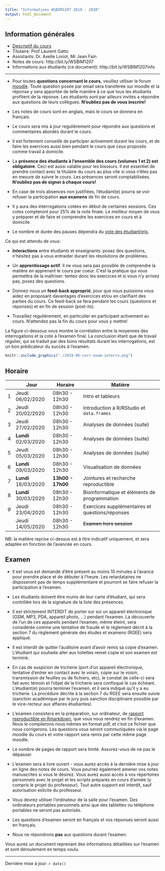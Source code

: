 ```yaml
---
title: "Informations WSBIM1207 2019 - 2020"
output: html_document
---
```


## Information générales

- [Descriptif du cours](https://uclouvain.be/cours-2019-wsbim1207.html)
- Titulaire: Prof Laurent Gatto
- Assistants: Dr. Axelle Loriot, Mr Jean Fain
- Notes de cours: http://bit.ly/WSBIM1207
- Informations aux étudiants (ce document): http://bit.ly/WSBIM1207info

----

- Pour toutes **questions concernant le cours**, veuillez utiliser le
  forum
  [moodle](https://moodleucl.uclouvain.be/course/view.php?id=12167). Toute
  question posée par email sera transférée sur moodle et la réponse y
  sera apportée de telle manière à ce que tous les étudiants profitent
  de la réponse. Les étudiants sont par ailleurs invités a répondre
  aux questions de leurs collègues. **N'oubliez pas de vous
  inscrire!**

- Les notes de cours sont en anglais, mais le cours se donnera en
  français.

- Le cours sera mis à jour regulièrement pour répondre aux
  questions et commentaires abordés durant le cours.

- Il est fortement conseillé de participer activement durant les cours,
  et de faire les exercices aussi bien pendant le cours que ceux
  proposés comme travail à domicile.

- La **présence des étudiants à l'ensemble des cours (volumes 1 et 2)
  est obligatoire**. Ceci est aussi valable pour les bisseurs. Il est
  essentiel de prendre contact avec le titulaire du cours au plus vite
  si vous n'êtes pas en mesure de suivre le cours. Les présences
  seront comptabilisées. **N'oubliez pas de signer à chaque
  cours!**

- En case de trois absences non justifiées, l'étudiant(e) pourra se
  voir refuser la participation **aux examens** de fin de cours.

- Il y aura des interrogations cotées en début de certaines
  sessions. Ces cotes compteront pour 25% de la note finale. Le
  meilleur moyen de vous y préparer et de faire et comprendre les
  exercices en cours et à domicile.

- Le nombre et durée des pauses dépendra du [vote des
  étudiant(e)s](https://moodleucl.uclouvain.be/mod/choice/view.php?id=734453).

Ce qui est attendu de vous:

- **Interactions** entre étudiants et enseignants: posez des questions,
  n'hésitez pas à vous entraider durant les résolutions de problèmes.

- Un **apprentissage actif**. Il ne vous sera pas possible de
  comprendre la matière en apprenant le cours par coeur. C'est la
  pratique qui vous permettra de la maîtriser: tentez donc les
  exercices et si vous n'y arrivez pas, posez des questions.

- Donnez-nous un **feed-back approprié**, pour que nous puissions
  vous aidez en proposant davantages d'exercices et/ou en clarifiant
  des parties du cours. Ce feed-back se fera pendant les cours
  (questions et réponses) et en fin de session (post-its).

- Travaillez regulièrement, en particulier en participant activement
  au cours. N'attendez pas la fin du cours pour vous y mettre!

La figure ci-dessous vous montre la corrélation entre la moyennes des
interrogations et la cote à l'examen final. La conclusion étant que de
travail régulier, qui se traduit par des bons résultats durant les
interrogations, est un bon prédicateur du succès à l'examen.


```r
knitr::include_graphics("./2019-06-corr-exam-interro.png")
```

## Horaire

|   | Jour                  | Horaire           | Matière                                         |
|---|-----------------------|-------------------|-------------------------------------------------|
| 1 | Jeudi  06/02/2020     | 08h30 - 12h30     | Intro et tableurs                               |
| 2 | Jeudi  20/02/2020     | 08h30 - 12h30     | Introduction à R/RStudio et `data.frames`       |
| 3 | Jeudi  27/02/2020     | 08h30 - 12h30     | Analyses de données (suite)                     |
| 4 | **Lundi**  02/03/2020 | 08h30 - 12h30     | Analyses de données (suite)                     |
| 5 | Jeudi  05/03/2020     | 08h30 - 12h30     | Analyses de données (suite)                     |
| 6 | **Lundi**  09/03/2020 | 08h30 - 12h30     | Visualisation de données                        |
| 7 | **Lundi**  16/03/2020 | **13h00 - 17h00** | Jointures et recherche reproductible            |
| 8 | **Lundi**  30/03/2020 | 08h30 - 12h30     | Bioinformatique et éléments de programmation    |
| 9 | Jeudi  23/04/2020     | 08h30 - 12h30     | Exercices supplémentaires et questions/réponses |
|   | Jeudi  14/05/2020     | 08h30 - 12h30     | ~~Examen hors session~~                         |


NB: la matière reprise ci-dessus est à titre indicatif uniquement, et
sera adaptée en fonction de l'avancée en cours.

## Examen

- Il est vous est demandé d'être présent au moins 10 minutes à
  l'avance pour prendre place et de débuter à l'heure. Les
  retardataires ne disposeront pas de temps supplémentaire et pourront
  se faire refuser la participation à l'examen.

- Les étudiants doivent être munis de leur carte d'étudiant, qui sera
  contrôlée lors de la signature de la liste des présences.

- Il est strictement INTERDIT de porter sur soi un appareil
  électronique (GSM, MP3, PDA, appareil photo, ...) pendant
  l'examen. La découverte de l'un de ces appareils pendant l'examen,
  même éteint, sera considérée comme une tentative de fraude et le
  règlement décrit à la section 7 du règlement générale des études et
  examens (RGEE) sera appliqué.

- Il est interdit de quitter l'auditoire avant d'avoir remis sa copie
  d'examen. L’étudiant qui souhaite aller aux toilettes remet copie et
  son examen est terminé.

- En cas de suspicion de tricherie (port d'un appareil électronique,
  tentative d'entrer en contact avec le voisin, copie sur le voisin,
  transmission de feuilles ou de fichiers, etc), le constat de
  celle-ci sera fait avec témoin et l'objet de la tricherie sera
  confisqué le cas échéant. L'étudiant(e) pourra terminer l'examen, et
  il sera indiqué qu'il y a eu tricherie. La procédure décrite à la
  section 7 du RGEE sera ensuite suivie (sanction académique par le
  jury puis sanction disciplinaire possible par le vice-recteur aux
  affaires étudiantes).

- L'examen consistera en la préparation, sur ordinateur, de [rapport
  reproductible en
  Rmarkdown](https://uclouvain-cbio.github.io/WSBIM1207/sec-rr.html),
  que vous nous rendrez en fin d'examen. Nous le compilerons nous
  mêmes en format pdf, et c'est ce fichier que nous corrigerons. Les
  questions vous seront communiquées via le page moodle du cours et
  votre rapport sera remis par cette même page moodle.

- Le nombre de pages de rapport sera limité. Assurez-vous de ne pas le
  dépasser.

- L'examen sera à livre ouvert - vous aurez accès à la dernière mise à
  jour en ligne des notes de cours. Vous pourrez également amener vos
  notes manuscrites si vous le désirez. Vous aurez aussi accès à vos
  répertoires personnels avec le projet et les scripts préparés en
  cours d'année (y compris le projet du professeur). Tout autre
  support est interdit, sauf autorisation exlicite du professeur.

- Vous devrez utiliser l'ordinateur de la salle pour l'examen. Des
  ordinateurs portables personnels ainsi que des tablettes ou
  téléphone portables ne seront pas autorisés.

- Les questions d'examen seront en français et vos réponses seront
  aussi en français.

- Nous ne répondrons **pas** aux questions durant l'examen.

Vous aurez un document reprenant des informations détaillées sur
l'examen et sont déroulement en temps voulu.

----

Dernière mise à jour: `r date()`
